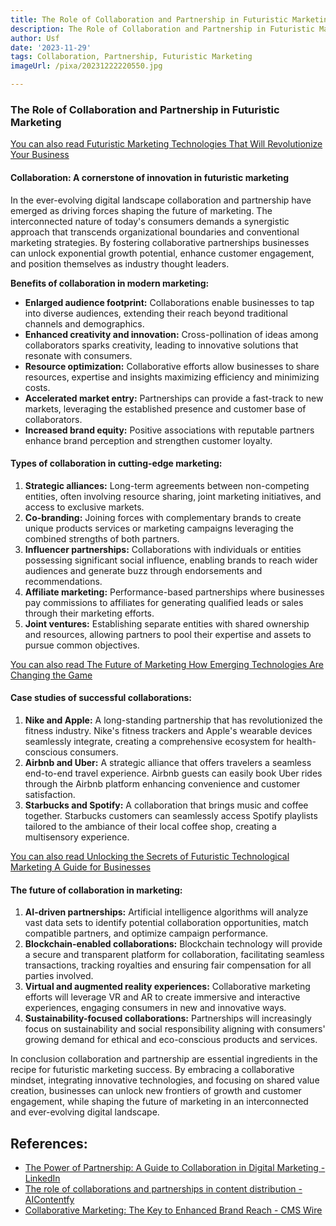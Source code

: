 ```yaml
---
title: The Role of Collaboration and Partnership in Futuristic Marketing
description: The Role of Collaboration and Partnership in Futuristic Marketing
author: Usf
date: '2023-11-29'
tags: Collaboration, Partnership, Futuristic Marketing
imageUrl: /pixa/20231222220550.jpg

---
```

### The Role of Collaboration  and Partnership in Futuristic Marketing

[You can also read  Futuristic Marketing Technologies That Will Revolutionize Your Business](Futuristic%20Marketing%20Technologies%20That%20Will%20Revolutionize%20Your%20Business)


#### Collaboration: A cornerstone of innovation in futuristic marketing

In the ever-evolving  digital landscape collaboration  and partnership have emerged as  driving  forces shaping the future of marketing. The interconnected nature of today's consumers demands  a synergistic approach that transcends organizational boundaries and conventional marketing strategies. By fostering collaborative  partnerships  businesses can unlock exponential growth potential, enhance customer  engagement, and position themselves as industry thought leaders.

**Benefits of collaboration in  modern marketing:**

* **Enlarged audience footprint:** Collaborations enable businesses to tap  into diverse audiences, extending their reach beyond traditional channels  and demographics.
* **Enhanced creativity and innovation:** Cross-pollination of ideas among collaborators sparks creativity,  leading to innovative solutions that resonate with consumers.
* **Resource optimization:** Collaborative efforts allow  businesses to share resources, expertise and insights maximizing  efficiency  and minimizing costs.
*  **Accelerated market entry:** Partnerships can provide a fast-track to new markets, leveraging the established presence and customer base of collaborators.
* **Increased brand  equity:** Positive associations with reputable partners enhance brand perception and strengthen customer loyalty.

#### Types  of collaboration in cutting-edge marketing:

1.  **Strategic alliances:** Long-term agreements between non-competing entities, often involving resource sharing, joint marketing initiatives, and access to exclusive markets.
2. **Co-branding:** Joining forces with  complementary brands to create unique products services or  marketing campaigns leveraging  the combined strengths of both partners.
3. **Influencer partnerships:**  Collaborations with individuals or entities possessing significant social influence, enabling brands to  reach wider audiences and generate buzz through endorsements and recommendations.
4. **Affiliate marketing:** Performance-based partnerships where businesses pay commissions to affiliates for generating qualified leads or sales through their marketing efforts.
5. **Joint ventures:** Establishing separate entities with shared ownership and resources, allowing partners  to pool their expertise and  assets to pursue common objectives.

[You can also read The Future  of Marketing How  Emerging Technologies Are Changing the Game](The%20Future%20of%20Marketing%20How%20Emerging%20Technologies%20Are%20Changing%20the%20Game)


#### Case studies of successful collaborations:

1. **Nike and Apple:**  A long-standing partnership that  has revolutionized the fitness industry. Nike's fitness trackers and  Apple's wearable devices seamlessly  integrate,  creating a comprehensive ecosystem for health-conscious consumers.
2. **Airbnb and Uber:** A strategic alliance that offers  travelers a seamless end-to-end travel experience.  Airbnb guests can easily book Uber rides through the Airbnb platform enhancing convenience and customer satisfaction.
3. **Starbucks and Spotify:**  A collaboration that  brings music and coffee together. Starbucks customers can seamlessly access Spotify playlists tailored  to  the ambiance of their local coffee shop, creating a multisensory experience.

[You can  also read Unlocking the Secrets of Futuristic Technological Marketing A Guide for Businesses](Unlocking%20the%20Secrets%20of%20Futuristic%20Technological%20Marketing%20A%20Guide%20for%20Businesses)


#### The future of collaboration in marketing:

1.  **AI-driven partnerships:** Artificial intelligence algorithms will analyze vast data sets to identify  potential collaboration opportunities, match compatible partners, and optimize campaign performance.
2. **Blockchain-enabled collaborations:**  Blockchain technology will  provide a  secure and transparent platform for collaboration, facilitating seamless transactions, tracking royalties and ensuring fair compensation for  all parties involved.
3. **Virtual and augmented reality experiences:** Collaborative marketing efforts will leverage VR and AR to create immersive and interactive experiences,  engaging consumers in new and innovative ways.
4. **Sustainability-focused collaborations:** Partnerships  will increasingly focus  on sustainability and social responsibility aligning with consumers'  growing demand for ethical and  eco-conscious products and services.

In conclusion collaboration and  partnership are essential  ingredients in the recipe for futuristic marketing success. By embracing a collaborative mindset, integrating innovative technologies, and focusing on shared value creation, businesses can unlock new frontiers of growth and customer engagement, while  shaping the future of marketing in an interconnected and ever-evolving digital landscape.

## References:
- [The Power of Partnership: A Guide to Collaboration in Digital Marketing - LinkedIn](https://www.linkedin.com/pulse/power-partnership-guide-collaboration-digital-marketing-charles-lange)
- [The role of collaborations and partnerships in content distribution - AIContentfy](https://aicontentfy.com/en/blog/role-of-collaborations-and-partnerships-in-content-distribution)
- [Collaborative Marketing: The Key to Enhanced Brand Reach - CMS Wire](https://www.cmswire.com/digital-marketing/should-your-brand-be-using-collaborative-marketing/)

